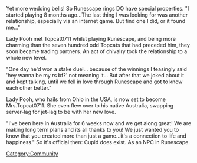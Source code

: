 {{Update|date = 29 January 2003}}

Yet more wedding bells! So Runescape rings DO have special properties. 
"I started playing 8 months ago...The last thing I was looking for was another relationship, especially via an internet game. But find one I did, or it found me..." 

Lady Pooh met Topcat0711 whilst playing Runescape, and being more charming than the seven hundred odd Topcats that had preceded him, they soon became trading partners. An act of chivalry took the relationship to a whole new level. 

"One day he'd won a stake duel... because of the winnings I teasingly said 'hey wanna be my rs bf?' not meaning it... But after that we joked about it and kept talking, until we fell in love through Runescape and got to know each other better." 

Lady Pooh, who hails from Ohio in the USA, is now set to become Mrs.Topcat0711. She even flew over to his native Australia, swapping server-lag for jet-lag to be with her new love. 

"I've been here in Australia for 6 weeks now and we get along great! We are making long term plans and its all thanks to you! We just wanted you to know that you created more than just a game...it's a connection to life and happiness." So it's official then: Cupid does exist. As an NPC in Runescape.

[[Category:Updates|{{PAGENAME}}]]
[[Category:Community]]
